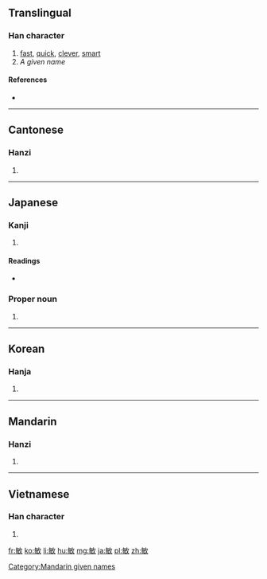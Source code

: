 ==Translingual==

===Han character===
{{Han char|rn=66|rad=攴|as=07|sn=11|four=8854<sub>0</sub>|canj=人卜人大 (OYOK)|ids=⿰[[每]][[攵]]}}

# [[fast]], [[quick]], [[clever]], [[smart]]
# ''A given name''

====References====
* {{Han ref|kx=0471.040|dkj=13202|dj=0823.050|hdz=21463.010|uh=654F|ud=25935|bh=B1D3|bd=45523}}

----

==Cantonese==

===Hanzi===
{{yue-hanzi|jyut=man5|y=man5}}

# {{defn|lang=yue|sort=攴07}}

----

==Japanese==

===Kanji===
{{ja-kanji|grade=c|rs=攴07}}

# {{defn|lang=ja|sort=攴07}}

====Readings====
* {{ja-readings|on=[[びん]] (bin), [[みん]] (min)|kun=[[とし]] (toshi), [[さとい]] (satoi)}}

===Proper noun===
{{ja-pos|proper|さとし}}

# {{given name|male|lang=ja|sort=さとし}}

----

==Korean==

===Hanja===
{{ko-hanja|hangeul=민|eumhun=|rv=min|mr=min|y=min}}

# {{defn|lang=ko|sort=攴07}}

----

==Mandarin==

===Hanzi===
{{cmn-hanzi|pin=[[ào]] ([[ao4]]), [[mǐn]] ([[min3]]), [[Mǐn]] ([[Min3]])|wg=ao<sup>4</sup>, min<sup>3</sup>, Min<sup>3</sup>}}

# {{defn|lang=cmn|sort=攴07}}

----

==Vietnamese==

===Han character===
{{vi-hantu|[[mẫn]], [[mắn]], [[mẩn]]|rs=攴07}}

# {{defn|lang=vi|sort=攴07}}

[[Category:Mandarin given names]]

[[fr:敏]]
[[ko:敏]]
[[li:敏]]
[[hu:敏]]
[[mg:敏]]
[[ja:敏]]
[[pl:敏]]
[[zh:敏]]